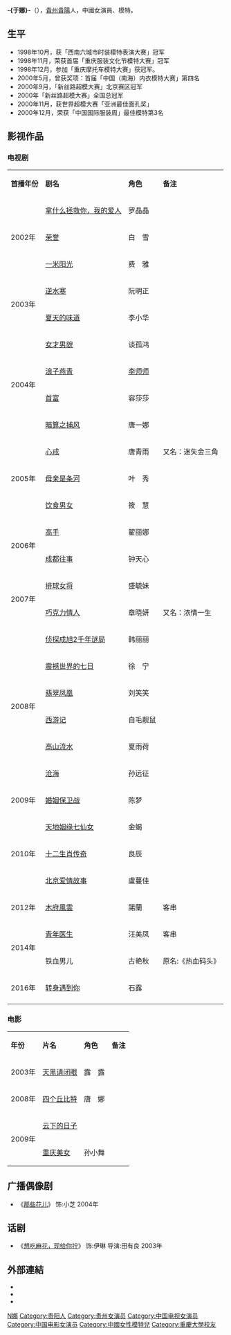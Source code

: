 {{noteTA
|reason=5
|T=zh:于娜;zh-hans:于娜;zh-hant:于娜;zh-tw:于娜;zh-hk:于娜;zh-mo:于娜;
|1=zh:于娜;zh-hans:于娜;zh-hant:于娜;zh-tw:于娜;zh-hk:于娜;zh-mo:于娜;
|2=zh:于姓;zh-hans:于姓;zh-hant:于姓;zh-tw:于姓;zh-hk:于姓;zh-mo:于姓;
|G1=姓氏
}}
{{藝人
| 姓名 = 于娜
| 羅馬拼音  = Yu Na
| 類型 = 女藝人
| 圖片 =
| 圖片簡介 =
| 圖片尺寸 =
| 綽號 =
| 國籍 = {{PRC}}
| 民族 = [[汉族|汉族]]
| 出生日期 = {{birth date and age|1981|6|6}}
| 出生地點 = {{CHN-1949}}[[貴州省|貴州省]][[貴陽市|貴陽市]]
| 逝世 =|母校=[[重慶大學|重慶大學]]
| 職業 = [[演员|演员]]、[[模特兒|模特兒]]
| 出道日期 = 1998年10月
| 出道作 = 
| 代表作 = 《[[天黑請閉眼_(電影)|天黑请闭眼]]》
| 活躍年代 = 1998年至今
| 經紀公司 = [[新丝路模特机构|新丝路模特机构]]
| 音樂類型 =
| imdb = 2345302
}}
'''-{于娜}-'''（{{bd|1981年|6月6日|catIdx=Y于}}），[[貴州|貴州]][[貴陽|貴陽]]人，中國女演員、模特。

==生平==
*1998年10月，获「西南六城市时装模特表演大赛」冠军
*1998年11月，荣获首届「重庆服装文化节模特大赛」冠军
*1998年12月，参加「重庆摩托车模特大赛」获冠军。
*2000年5月，曾获奖项：首届「中国（南海）内衣模特大赛」第四名
*2000年9月，「新丝路超模大赛」北京赛区冠军
*2000年「新丝路超模大赛」全国总冠军
*2000年11月，获世界超模大赛「亚洲最佳面孔奖」
*2000年12月，荣获「中国国际服装周」最佳模特第3名

==影视作品==

=== 电视剧 ===
{| class="wikitable"
|- style="background:pink; color:black" align="center"
|'''首播年份'''||'''剧名'''||'''角色'''||'''备注'''
|-
| rowspan="3" |2002年||[[拿什么拯救你，我的爱人|拿什么拯救你，我的爱人]]||罗晶晶||
|-----
|[[荣誉_(电视剧)|荣誉]]||白　雪||
|-----
|[[一米阳光|一米阳光]]||费　雅||
|-----
| rowspan="2" |2003年||[[逆水寒|逆水寒]]||阮明正||
|-----
|[[夏天的味道|夏天的味道]]||李小华||
|-----
| rowspan="4" |2004年||[[女才男貌|女才男貌]]||谈孤鸿||
|-----
|[[浪子燕青_(电视剧)|浪子燕青]]||[[李师师|李师师]]||
|-----
|[[首富_(电视剧)|首富]]||容莎莎||
|-----
|[[暗算_(電視劇)|暗算之捕风]]||唐一娜||
|-----
| rowspan="3" |2005年||[[心戒|心戒]]||唐青雨 ||又名：迷失金三角
|-----
|[[母亲是条河|母亲是条河]]||叶　秀||
|-----
|[[饮食男女_(电视剧)|饮食男女]]||筱　慧||
|-----
| rowspan="2" |2006年||[[高手_(电视剧)|高手]]||翟丽娜||
|-----
|[[成都往事|成都往事]]||钟天心||
|-----
| rowspan="2" |2007年||[[排球女将_(2008年电视剧)|排球女将]]||盛毓妹||
|-----
|[[巧克力情人|巧克力情人]]||章晓妍 ||又名：浓情一生
|-----
| rowspan="6" |2008年||[[侦探成旭|侦探成旭2千年谜局]]||韩丽丽||
|-----
|[[震撼世界的七日|震撼世界的七日]]||徐　宁||
|-----
|[[翡翠凤凰|翡翠凤凰]]||刘笑笑||
|-----
|[[西游记_(2010年电视剧)|西游记]]||白毛靓鼠||
|-----
|[[高山流水_(电视剧)|高山流水]]||夏雨荷||
|-----
|[[沧海_(电视剧)|沧海]]||孙远征||
|-----
|2009年||[[婚姻保卫战|婚姻保卫战]]||陈梦||
|-----
| rowspan="3" |2010年||[[天地姻缘七仙女|天地姻缘七仙女]]||金蝎||
|-----
|[[十二生肖传奇|十二生肖传奇]]||良辰||
|-----
|[[北京爱情故事|北京爱情故事]]||盧蔓佳 ||
|-----
| rowspan="1" |2012年||[[木府風雲|木府風雲]]||諾蘭|| 客串
|-
| rowspan="2" |2014年||[[青年医生|青年医生]]||汪美凤||客串
|-
|铁血男儿|| 古艳秋 ||原名:《热血码头》
|-----
| rowspan="1" |2016年||[[转身遇到你|转身遇到你]]||石露 || 
|-
|}

=== 电影 ===
{| class="wikitable"
|- style="background:pink; color:black" align="center"
|'''年份'''||'''片名'''||'''角色'''||'''备注'''
|-
|2003年
|[[天黑请闭眼_(电影)|天黑请闭眼]]
|露　露
|
|-
|2008年
|[[四个丘比特|四个丘比特]]
|唐　娜
|
|-
| rowspan="2" |2009年
|[[云下的日子|云下的日子]]
|
|
|-
|[[重庆美女|重庆美女]]
|孙小舞
|
|}

==广播偶像剧==
*《[[那些花儿|那些花儿]]》 饰:小芝 2004年

==话剧==
*《[[想吃麻花，现给你拧|想吃麻花，现给你拧]]》 饰:伊琳 导演:田有良 2003年

==外部連結==
*{{weibo|1317558933}}
*{{douban|1316201}}
*{{imdb|nm2345302}}

{{Authority control}}
{{DEFAULTSORT:Yu于}}
[[Category:于姓|N娜]]
[[Category:贵阳人|Category:贵阳人]]
[[Category:贵州女演员|Category:贵州女演员]]
[[Category:中国电视女演员|Category:中国电视女演员]]
[[Category:中国电影女演员|Category:中国电影女演员]]
[[Category:中國女性模特兒|Category:中國女性模特兒]]
[[Category:重慶大學校友|Category:重慶大學校友]]